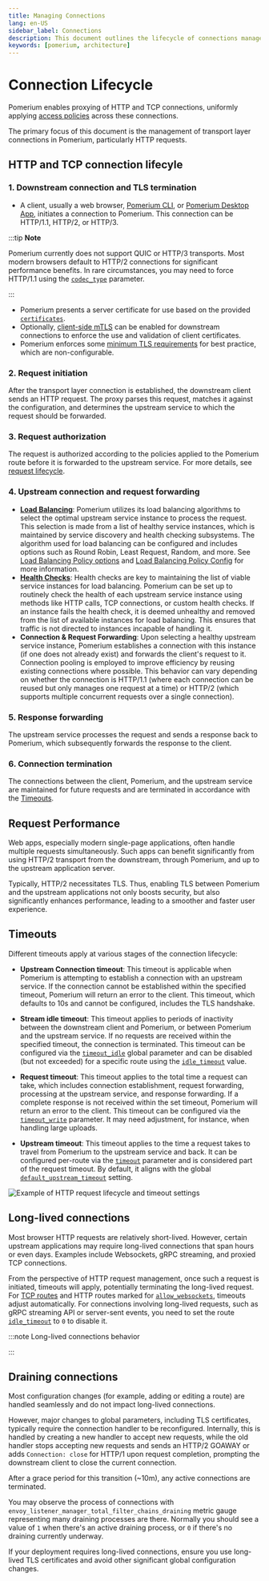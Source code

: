 ```yaml
---
title: Managing Connections
lang: en-US
sidebar_label: Connections
description: This document outlines the lifecycle of connections managed by Pomerium, including TCP and HTTP connections.
keywords: [pomerium, architecture]
---
```



# Connection Lifecycle

Pomerium enables proxying of HTTP and TCP connections, uniformly applying [access policies](/docs/capabilities/authorization) across these connections.

The primary focus of this document is the management of transport layer connections in Pomerium, particularly HTTP requests.

## HTTP and TCP connection lifecyle

### 1. **Downstream connection and TLS termination**

- A client, usually a web browser, [Pomerium CLI](/docs/deploy/clients), or [Pomerium Desktop App](/docs/deploy/clients), initiates a connection to Pomerium. This connection can be HTTP/1.1, HTTP/2, or HTTP/3.

:::tip **Note**

Pomerium currently does not support QUIC or HTTP/3 transports. Most modern browsers default to HTTP/2 connections for significant performance benefits. In rare circumstances, you may need to force HTTP/1.1 using the [`codec_type`](/docs/reference/codec-type) parameter.

:::

- Pomerium presents a server certificate for use based on the provided [`certificates`](/docs/reference/certificates#certificates).
- Optionally, [client-side mTLS](/docs/internals/certificates-and-tls) can be enabled for downstream connections to enforce the use and validation of client certificates.
- Pomerium enforces some [minimum TLS requirements](/docs/internals/security#downstream-tls) for best practice, which are non-configurable.

### 2. **Request initiation**

After the transport layer connection is established, the downstream client sends an HTTP request. The proxy parses this request, matches it against the configuration, and determines the upstream service to which the request should be forwarded.

### 3. **Request authorization**

The request is authorized according to the policies applied to the Pomerium route before it is forwarded to the upstream service. For more details, see [request lifecycle](/docs/internals/architecture#the-lifecycle-of-a-request).

### 4. **Upstream connection and request forwarding**

- **[Load Balancing](/docs/capabilities/routing#load-balancer)**: Pomerium utilizes its load balancing algorithms to select the optimal upstream service instance to process the request. This selection is made from a list of healthy service instances, which is maintained by service discovery and health checking subsystems. The algorithm used for load balancing can be configured and includes options such as Round Robin, Least Request, Random, and more. See [Load Balancing Policy options](/docs/reference/routes/load-balancing#load-balancing-policy-options) and [Load Balancing Policy Config](/docs/reference/routes/load-balancing-policy-config) for more information.
- **[Health Checks](/docs/reference/routes/load-balancing#health-checks)**: Health checks are key to maintaining the list of viable service instances for load balancing. Pomerium can be set up to routinely check the health of each upstream service instance using methods like HTTP calls, TCP connections, or custom health checks. If an instance fails the health check, it is deemed unhealthy and removed from the list of available instances for load balancing. This ensures that traffic is not directed to instances incapable of handling it.
- **Connection & Request Forwarding**: Upon selecting a healthy upstream service instance, Pomerium establishes a connection with this instance (if one does not already exist) and forwards the client's request to it. Connection pooling is employed to improve efficiency by reusing existing connections where possible. This behavior can vary depending on whether the connection is HTTP/1.1 (where each connection can be reused but only manages one request at a time) or HTTP/2 (which supports multiple concurrent requests over a single connection).

### 5. **Response forwarding**

The upstream service processes the request and sends a response back to Pomerium, which subsequently forwards the response to the client.

### 6. **Connection termination**

The connections between the client, Pomerium, and the upstream service are maintained for future requests and are terminated in accordance with the [Timeouts](#timeouts).

## Request Performance

Web apps, especially modern single-page applications, often handle multiple requests simultaneously. Such apps can benefit significantly from using HTTP/2 transport from the downstream, through Pomerium, and up to the upstream application server.

Typically, HTTP/2 necessitates TLS. Thus, enabling TLS between Pomerium and the upstream applications not only boosts security, but also significantly enhances performance, leading to a smoother and faster user experience.

## Timeouts

Different timeouts apply at various stages of the connection lifecycle:

- **Upstream Connection timeout**: This timeout is applicable when Pomerium is attempting to establish a connection with an upstream service. If the connection cannot be established within the specified timeout, Pomerium will return an error to the client. This timeout, which defaults to 10s and cannot be configured, includes the TLS handshake.

- **Stream idle timeout**: This timeout applies to periods of inactivity between the downstream client and Pomerium, or between Pomerium and the upstream service. If no requests are received within the specified timeout, the connection is terminated. This timeout can be configured via the [`timeout_idle`](/docs/reference/global-timeouts) global parameter and can be disabled (but not exceeded) for a specific route using the [`idle_timeout`](/docs/reference/routes/timeouts#idle-timeout) value.

- **Request timeout**: This timeout applies to the total time a request can take, which includes connection establishment, request forwarding, processing at the upstream service, and response forwarding. If a complete response is not received within the set timeout, Pomerium will return an error to the client. This timeout can be configured via the [`timeout_write`](/docs/reference/global-timeouts) parameter. It may need adjustment, for instance, when handling large uploads.

- **Upstream timeout**: This timeout applies to the time a request takes to travel from Pomerium to the upstream service and back. It can be configured per-route via the [`timeout`](/docs/reference/routes/timeouts#route-timeout) parameter and is considered part of the request timeout. By default, it aligns with the global [`default_upstream_timeout`](/docs/reference/global-timeouts#default-upstream-timeout) setting.

![Example of HTTP request lifecycle and timeout settings](./img/timeouts-http-request/timeouts-http-diagram.png)

## Long-lived connections

Most browser HTTP requests are relatively short-lived. However, certain upstream applications may require long-lived connections that span hours or even days. Examples include Websockets, gRPC streaming, and proxied TCP connections.

From the perspective of HTTP request management, once such a request is initiated, timeouts will apply, potentially terminating the long-lived request. For [TCP routes](/docs/capabilities/non-http) and HTTP routes marked for [`allow_websockets`](/docs/reference/routes/timeouts#websocket-connections), timeouts adjust automatically. For connections involving long-lived requests, such as gRPC streaming API or server-sent events, you need to set the route [`idle_timeout`](/docs/reference/routes/timeouts#idle-timeout) to `0` to disable it.

:::note Long-lived connections behavior

<LongLivedConnections />

:::

## Draining connections

Most configuration changes (for example, adding or editing a route) are handled seamlessly and do not impact long-lived connections.

However, major changes to global parameters, including TLS certificates, typically require the connection handler to be reconfigured. Internally, this is handled by creating a new handler to accept new requests, while the old handler stops accepting new requests and sends an HTTP/2 GOAWAY or adds `Connection: close` for HTTP/1 upon request completion, prompting the downstream client to close the current connection.

After a grace period for this transition (~10m), any active connections are terminated.

You may observe the process of connections with `envoy_listener_manager_total_filter_chains_draining` metric gauge representing many draining processes are there. Normally you should see a value of `1` when there's an active draining process, or `0` if there's no draining currently underway.

If your deployment requires long-lived connections, ensure you use long-lived TLS certificates and avoid other significant global configuration changes.
